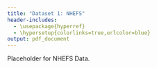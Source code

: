 ```yaml
---
title: "Dataset 1: NHEFS"
header-includes:
  - \usepackage{hyperref}
  - \hypersetup{colorlinks=true,urlcolor=blue}
output: pdf_document
---
```


Placeholder for NHEFS Data.
